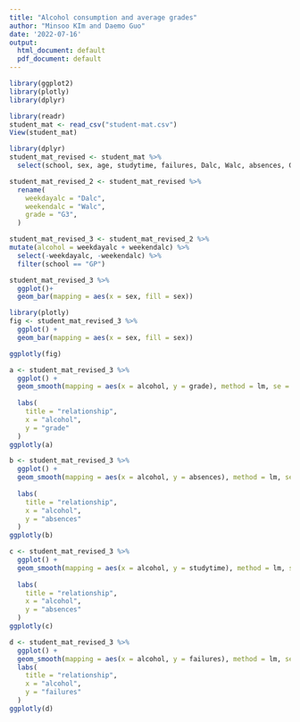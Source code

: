 ```yaml
---
title: "Alcohol consumption and average grades"
author: "Minsoo KIm and Daemo Guo"
date: '2022-07-16'
output:
  html_document: default
  pdf_document: default
---
```


```r
library(ggplot2)
library(plotly)
library(dplyr)
```


```r
library(readr)
student_mat <- read_csv("student-mat.csv")
View(student_mat)
```

```r
library(dplyr)
student_mat_revised <- student_mat %>%
  select(school, sex, age, studytime, failures, Dalc, Walc, absences, G3)
```

```r
student_mat_revised_2 <- student_mat_revised %>% 
  rename(
    weekdayalc = "Dalc",
    weekendalc = "Walc",
    grade = "G3",
  )
```

```r
student_mat_revised_3 <- student_mat_revised_2 %>% 
mutate(alcohol = weekdayalc + weekendalc) %>% 
  select(-weekdayalc, -weekendalc) %>% 
  filter(school == "GP")
```

```r
student_mat_revised_3 %>% 
  ggplot()+
  geom_bar(mapping = aes(x = sex, fill = sex))
```


```r
library(plotly)
fig <- student_mat_revised_3 %>% 
  ggplot() +
  geom_bar(mapping = aes(x = sex, fill = sex))

ggplotly(fig)
```

```r
a <- student_mat_revised_3 %>% 
  ggplot() +
  geom_smooth(mapping = aes(x = alcohol, y = grade), method = lm, se = FALSE, col = "blue", size = 3) +
  
  labs(
    title = "relationship",
    x = "alcohol",
    y = "grade"
  )
ggplotly(a)
```

```r
b <- student_mat_revised_3 %>% 
  ggplot() +
  geom_smooth(mapping = aes(x = alcohol, y = absences), method = lm, se = FALSE, col = "blue", size = 3) +
  
  labs(
    title = "relationship",
    x = "alcohol",
    y = "absences"
  )
ggplotly(b)
```

```r
c <- student_mat_revised_3 %>% 
  ggplot() +
  geom_smooth(mapping = aes(x = alcohol, y = studytime), method = lm, se = FALSE, col = "blue", size = 3) +
  
  labs(
    title = "relationship",
    x = "alcohol",
    y = "absences"
  )
ggplotly(c)
```

```r
d <- student_mat_revised_3 %>% 
  ggplot() +
  geom_smooth(mapping = aes(x = alcohol, y = failures), method = lm, se = FALSE, col = "blue", size = 3) +
  labs(
    title = "relationship",
    x = "alcohol",
    y = "failures"
  )
ggplotly(d)
```



